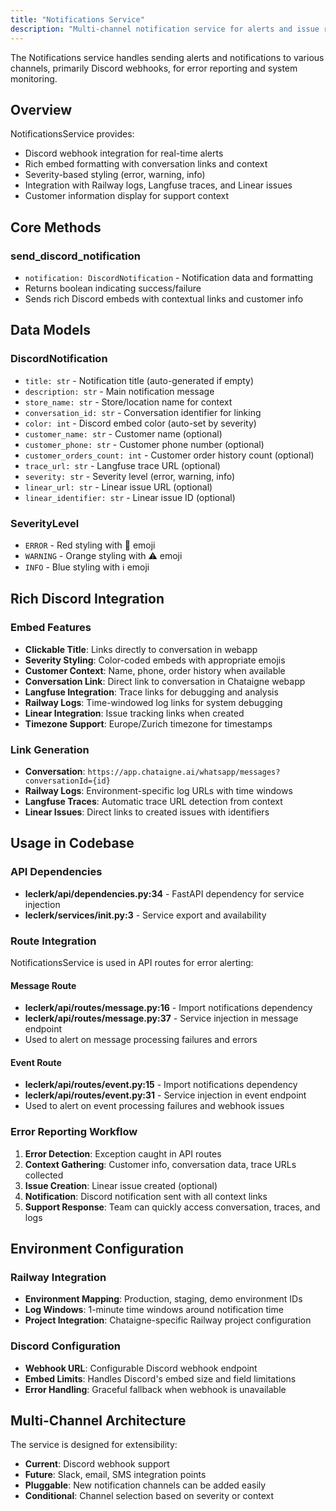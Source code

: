 ```yaml
---
title: "Notifications Service"
description: "Multi-channel notification service for alerts and issue reporting"
---
```


The Notifications service handles sending alerts and notifications to various channels, primarily Discord webhooks, for error reporting and system monitoring.

## Overview

NotificationsService provides:
- Discord webhook integration for real-time alerts
- Rich embed formatting with conversation links and context
- Severity-based styling (error, warning, info)
- Integration with Railway logs, Langfuse traces, and Linear issues
- Customer information display for support context

## Core Methods

### send_discord_notification
- `notification: DiscordNotification` - Notification data and formatting
- Returns boolean indicating success/failure
- Sends rich Discord embeds with contextual links and customer info

## Data Models

### DiscordNotification
- `title: str` - Notification title (auto-generated if empty)
- `description: str` - Main notification message
- `store_name: str` - Store/location name for context
- `conversation_id: str` - Conversation identifier for linking
- `color: int` - Discord embed color (auto-set by severity)
- `customer_name: str` - Customer name (optional)
- `customer_phone: str` - Customer phone number (optional)  
- `customer_orders_count: int` - Customer order history count (optional)
- `trace_url: str` - Langfuse trace URL (optional)
- `severity: str` - Severity level (error, warning, info)
- `linear_url: str` - Linear issue URL (optional)
- `linear_identifier: str` - Linear issue ID (optional)

### SeverityLevel
- `ERROR` - Red styling with 🚨 emoji
- `WARNING` - Orange styling with ⚠️ emoji  
- `INFO` - Blue styling with ℹ️ emoji

## Rich Discord Integration

### Embed Features
- **Clickable Title**: Links directly to conversation in webapp
- **Severity Styling**: Color-coded embeds with appropriate emojis
- **Customer Context**: Name, phone, order history when available
- **Conversation Link**: Direct link to conversation in Chataigne webapp
- **Langfuse Integration**: Trace links for debugging and analysis
- **Railway Logs**: Time-windowed log links for system debugging
- **Linear Integration**: Issue tracking links when created
- **Timezone Support**: Europe/Zurich timezone for timestamps

### Link Generation
- **Conversation**: `https://app.chataigne.ai/whatsapp/messages?conversationId={id}`
- **Railway Logs**: Environment-specific log URLs with time windows
- **Langfuse Traces**: Automatic trace URL detection from context
- **Linear Issues**: Direct links to created issues with identifiers

## Usage in Codebase

### API Dependencies
- **leclerk/api/dependencies.py:34** - FastAPI dependency for service injection
- **leclerk/services/__init__.py:3** - Service export and availability

### Route Integration
NotificationsService is used in API routes for error alerting:

#### Message Route
- **leclerk/api/routes/message.py:16** - Import notifications dependency
- **leclerk/api/routes/message.py:37** - Service injection in message endpoint
- Used to alert on message processing failures and errors

#### Event Route
- **leclerk/api/routes/event.py:15** - Import notifications dependency
- **leclerk/api/routes/event.py:31** - Service injection in event endpoint  
- Used to alert on event processing failures and webhook issues

### Error Reporting Workflow

1. **Error Detection**: Exception caught in API routes
2. **Context Gathering**: Customer info, conversation data, trace URLs collected
3. **Issue Creation**: Linear issue created (optional)
4. **Notification**: Discord notification sent with all context links
5. **Support Response**: Team can quickly access conversation, traces, and logs

## Environment Configuration

### Railway Integration
- **Environment Mapping**: Production, staging, demo environment IDs
- **Log Windows**: 1-minute time windows around notification time
- **Project Integration**: Chataigne-specific Railway project configuration

### Discord Configuration
- **Webhook URL**: Configurable Discord webhook endpoint
- **Embed Limits**: Handles Discord's embed size and field limitations
- **Error Handling**: Graceful fallback when webhook is unavailable

## Multi-Channel Architecture

The service is designed for extensibility:
- **Current**: Discord webhook support
- **Future**: Slack, email, SMS integration points
- **Pluggable**: New notification channels can be added easily
- **Conditional**: Channel selection based on severity or context
